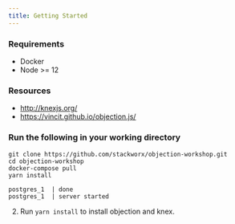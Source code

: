 ```yaml
---
title: Getting Started
---
```


### Requirements

- Docker
- Node >= 12

### Resources

- http://knexjs.org/
- https://vincit.github.io/objection.js/


### Run the following in your working directory

```
git clone https://github.com/stackworx/objection-workshop.git
cd objection-workshop
docker-compose pull
yarn install
```


```
postgres_1  | done
postgres_1  | server started
```

2. Run `yarn install` to install objection and knex.
